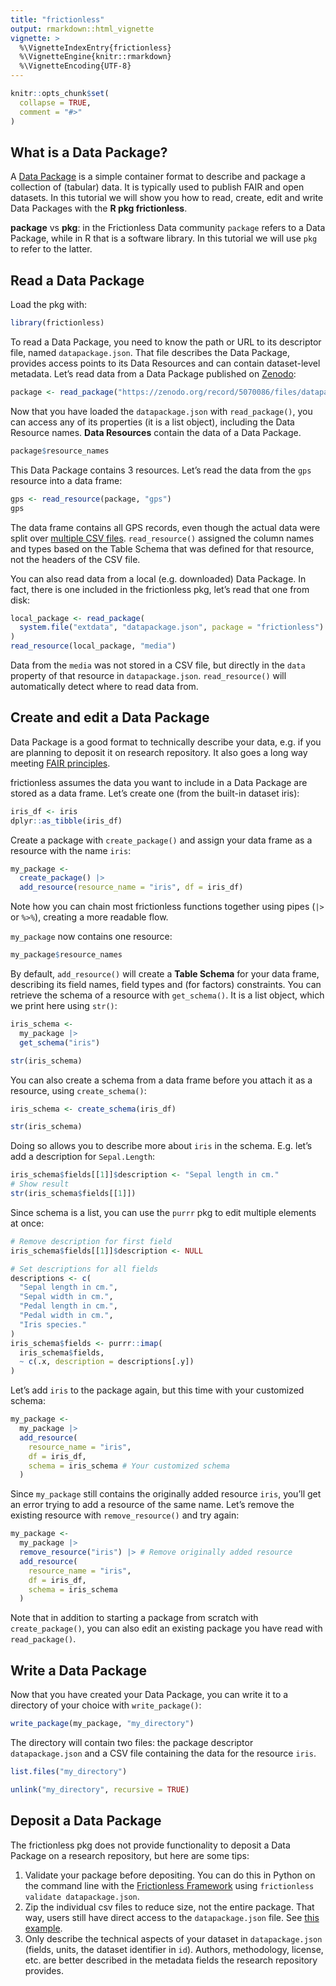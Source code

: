 ```yaml
---
title: "frictionless"
output: rmarkdown::html_vignette
vignette: >
  %\VignetteIndexEntry{frictionless}
  %\VignetteEngine{knitr::rmarkdown}
  %\VignetteEncoding{UTF-8}
---
```


```r
knitr::opts_chunk$set(
  collapse = TRUE,
  comment = "#>"
)
```

## What is a Data Package?

A [Data Package](https://specs.frictionlessdata.io/data-package/) is a simple container format to describe and package a collection of (tabular) data. It is typically used to publish FAIR and open datasets. In this tutorial we will show you how to read, create, edit and write Data Packages with the **R pkg frictionless**.

**package** vs **pkg**: in the Frictionless Data community `package` refers to a Data Package, while in R that is a software library. In this tutorial we will use `pkg` to refer to the latter.

## Read a Data Package

Load the pkg with:

```r
library(frictionless)
```

To read a Data Package, you need to know the path or URL to its descriptor file, named `datapackage.json`. That file describes the Data Package, provides access points to its Data Resources and can contain dataset-level metadata. Let's read data from a Data Package published on [Zenodo](https://doi.org/10.5281/zenodo.5070086):

```r
package <- read_package("https://zenodo.org/record/5070086/files/datapackage.json")
```

Now that you have loaded the `datapackage.json` with `read_package()`, you can access any of its properties (it is a list object), including the Data Resource names. **Data Resources** contain the data of a Data Package.

```r
package$resource_names
```

This Data Package contains 3 resources. Let's read the data from the `gps` resource into a data frame:

```r
gps <- read_resource(package, "gps")
gps
```

The data frame contains all GPS records, even though the actual data were split over [multiple CSV files](https://zenodo.org/record/5070086#files). `read_resource()` assigned the column names and types based on the Table Schema that was defined for that resource, not the headers of the CSV file.

You can also read data from a local (e.g. downloaded) Data Package. In fact, there is one included in the frictionless pkg, let's read that one from disk:

```r
local_package <- read_package(
  system.file("extdata", "datapackage.json", package = "frictionless")
)
read_resource(local_package, "media")
```

Data from the `media` was not stored in a CSV file, but directly in the `data` property of that resource in `datapackage.json`. `read_resource()` will automatically detect where to read data from.

## Create and edit a Data Package

Data Package is a good format to technically describe your data, e.g. if you are planning to deposit it on research repository. It also goes a long way meeting [FAIR principles](https://www.go-fair.org/fair-principles/).

frictionless assumes the data you want to include in a Data Package are stored as a data frame. Let's create one (from the built-in dataset iris):

```r
iris_df <- iris
dplyr::as_tibble(iris_df)
```

Create a package with `create_package()` and assign your data frame as a resource with the name `iris`:

```r
my_package <-
  create_package() |>
  add_resource(resource_name = "iris", df = iris_df)
```

Note how you can chain most frictionless functions together using pipes (`|>` or `%>%`), creating a more readable flow.

`my_package` now contains one resource:

```r
my_package$resource_names
```

By default, `add_resource()` will create a **Table Schema** for your data frame, describing its field names, field types and (for factors) constraints. You can retrieve the schema of a resource with `get_schema()`. It is a list object, which we print here using `str()`:

```r
iris_schema <-
  my_package |>
  get_schema("iris")

str(iris_schema)
```

You can also create a schema from a data frame before you attach it as a resource, using `create_schema()`:

```r
iris_schema <- create_schema(iris_df)

str(iris_schema)
```

Doing so allows you to describe more about `iris` in the schema. E.g. let's add a description for `Sepal.Length`:

```r
iris_schema$fields[[1]]$description <- "Sepal length in cm."
# Show result
str(iris_schema$fields[[1]])
```

Since schema is a list, you can use the `purrr` pkg to edit multiple elements at once:

```r
# Remove description for first field
iris_schema$fields[[1]]$description <- NULL

# Set descriptions for all fields
descriptions <- c(
  "Sepal length in cm.",
  "Sepal width in cm.",
  "Pedal length in cm.",
  "Pedal width in cm.",
  "Iris species."
)
iris_schema$fields <- purrr::imap(
  iris_schema$fields,
  ~ c(.x, description = descriptions[.y])
)
```

Let's add `iris` to the package again, but this time with your customized schema:

```r
my_package <-
  my_package |>
  add_resource(
    resource_name = "iris",
    df = iris_df,
    schema = iris_schema # Your customized schema
  )
```

Since `my_package` still contains the originally added resource `iris`, you'll get an error trying to add a resource of the same name. Let's remove the existing resource with `remove_resource()` and try again:

```r
my_package <-
  my_package |>
  remove_resource("iris") |> # Remove originally added resource
  add_resource(
    resource_name = "iris",
    df = iris_df,
    schema = iris_schema
  )
```

Note that in addition to starting a package from scratch with `create_package()`, you can also edit an existing package you have read with `read_package()`.

## Write a Data Package

Now that you have created your Data Package, you can write it to a directory of your choice with `write_package()`:

```r
write_package(my_package, "my_directory")
```

The directory will contain two files: the package descriptor `datapackage.json` and a CSV file containing the data for the resource `iris`.

```r
list.files("my_directory")
```

```r
unlink("my_directory", recursive = TRUE)
```

## Deposit a Data Package

The frictionless pkg does not provide functionality to deposit a Data Package on a research repository, but here are some tips:

1. Validate your package before depositing. You can do this in Python on the command line with the [Frictionless Framework](https://github.com/frictionlessdata/frictionless-py) using `frictionless validate datapackage.json`.
2. Zip the individual csv files to reduce size, not the entire package. That way, users still have direct access to the `datapackage.json` file. See [this example](https://zenodo.org/record/5061303#files).
3. Only describe the technical aspects of your dataset in `datapackage.json` (fields, units, the dataset identifier in `id`). Authors, methodology, license, etc. are better described in the metadata fields the research repository provides.
